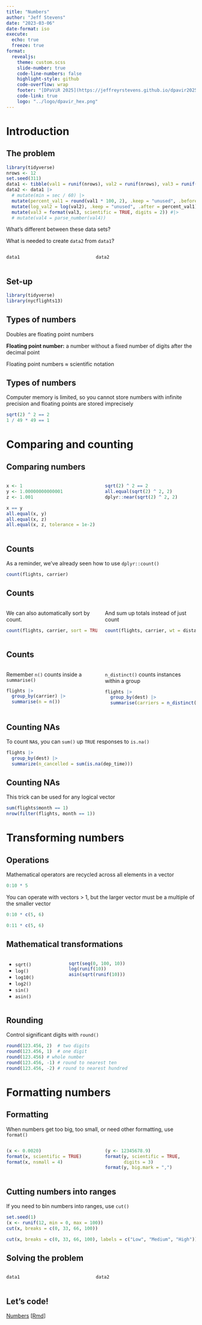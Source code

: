```yaml
---
title: "Numbers"
author: "Jeff Stevens"
date: "2023-03-06"
date-format: iso
execute:
  echo: true
  freeze: true
format:
  revealjs: 
    theme: custom.scss
    slide-number: true
    code-line-numbers: false
    highlight-style: github
    code-overflow: wrap
    footer: "[DPaViR 2025](https://jeffreyrstevens.github.io/dpavir2025)"
    code-link: true
    logo: "../logo/dpavir_hex.png"
---
```



# Introduction


## The problem

```r
library(tidyverse)
nrows <- 12
set.seed(311)
data1 <- tibble(val1 = runif(nrows), val2 = runif(nrows), val3 = runif(nrows, 0.001, 0.01))#, val4 = paste0("$", format(runif(nrows, 10, 100), digits = 4)))
data2 <- data1 |> 
  # mutate(min = sec / 60) |> 
  mutate(percent_val1 = round(val1 * 100, 2), .keep = "unused", .before = 1) |> 
  mutate(log_val2 = log(val2), .keep = "unused", .after = percent_val1) |> 
  mutate(val3 = format(val3, scientific = TRUE, digits = 2)) #|> 
  # mutate(val4 = parse_number(val4))
```

What's different between these data sets? 

What is needed to create `data2` from `data1`?

:::: {.columns}

::: {.column width="45%"}

```r
data1
```
:::

::: {.column width="55%"}

```r
data2
```
:::

::::


## Set-up

```r
library(tidyverse)
library(nycflights13)
```


## Types of numbers

Doubles are floating point numbers

::: {.callout-note}
**Floating point number:** a number without a fixed number of digits after the decimal point
:::

Floating point numbers ≈ scientific notation


## Types of numbers

Computer memory is limited, so you cannot store numbers with infinite precision and floating points are stored imprecisely

```r
sqrt(2) ^ 2 == 2
1 / 49 * 49 == 1
```


# Comparing and counting


## Comparing numbers

:::: {.columns}

::: {.column width="50%"}

```r
x <- 1
y <- 1.00000000000001
z <- 1.001
```

::: {.fragment}
```r
x == y
all.equal(x, y)
all.equal(x, z)
all.equal(x, z, tolerance = 1e-2)
```
:::
:::

::: {.column width="50%"}

::: {.fragment}
```r
sqrt(2) ^ 2 == 2
all.equal(sqrt(2) ^ 2, 2)
dplyr::near(sqrt(2) ^ 2, 2)
```
:::

:::
::::

<!-- ## Parsing numbers -->

<!-- Sometimes, numbers come in as character string, occasionally with weird formatting. -->

<!-- To parse numbers that come in with scientific notation, use `readr::parse_double()`: -->
<!-- ```{r} -->
<!-- (num_char <- "1e3") -->
<!-- typeof(num_char) -->
<!-- parse_double(num_char) -->
<!-- ``` -->


<!-- ## Parsing numbers -->

<!-- To parse numbers that come in with monetary units or percent signs, use `readr::parse_number()`: -->
<!-- ```{r} -->
<!-- (num_char <- c("$1,234", "USD 3,513", "59%")) -->
<!-- typeof(num_char) -->
<!-- parse_number(num_char) -->
<!-- ``` -->


## Counts

As a reminder, we've already seen how to use `dplyr::count()`
```r
count(flights, carrier)
```


## Counts

:::: {.columns}

::: {.column width="50%"}

We can also automatically sort by count.

```r
count(flights, carrier, sort = TRUE)
```
:::

::: {.column width="50%"}
And sum up totals instead of just count

```r
count(flights, carrier, wt = distance)
```
:::

::::


## Counts

:::: {.columns}

::: {.column width="50%"}

Remember `n()` counts inside a `summarise()`

```r
flights |> 
  group_by(carrier) |> 
  summarise(n = n())
```
:::

::: {.column width="50%"}

::: {.fragment}

`n_distinct()` counts instances within a group
```r
flights |> 
  group_by(dest) |> 
  summarise(carriers = n_distinct(carrier))
```
:::
:::

::::


## Counting NAs

To count `NA`s, you can `sum()` up `TRUE` responses to `is.na()`

```r
flights |> 
  group_by(dest) |> 
  summarize(n_cancelled = sum(is.na(dep_time)))
```


## Counting NAs

This trick can be used for any logical vector

```r
sum(flights$month == 1)
nrow(filter(flights, month == 1))
```


# Transforming numbers

## Operations

Mathematical operators are recycled across all elements in a vector

```r
0:10 * 5
```

::: {.fragment}
You can operate with vectors > 1, but the larger vector must be a multiple of the smaller vector
```r
0:10 * c(5, 6)
```
```r
0:11 * c(5, 6)
```
:::


## Mathematical transformations

:::: {.columns}

::: {.column width="30%"}

* `sqrt()`
* `log()`
* `log10()`
* `log2()`
* `sin()`
* `asin()`
:::

::: {.column width="70%"}

```r
sqrt(seq(0, 100, 10))
log(runif(10))
asin(sqrt(runif(10)))
```
:::
::::

## Rounding

Control significant digits with `round()`

```r
round(123.456, 2)  # two digits
round(123.456, 1)  # one digit
round(123.456) # whole number
round(123.456, -1) # round to nearest ten
round(123.456, -2) # round to nearest hundred
```

<!-- ## Rounding -->

<!-- But weirdness for 0.5s with even digits -->

<!-- ```{r} -->
<!-- round(c(1.5, 2.5)) -->
<!-- ``` -->

<!-- To avoid, use `ceiling()` -->

<!-- ```{r} -->
<!-- ceiling(c(1.5, 2.5)) -->
<!-- ``` -->


# Formatting numbers


## Formatting

When numbers get too big, too small,  or need other formatting, use `format()`

:::: {.columns}

::: {.column width="50%"}

```r
(x <- 0.0020)
format(x, scientific = TRUE)
format(x, nsmall = 4)
```
:::

::: {.column width="50%"}

::: {.fragment}


```r
(y <- 12345678.9)
format(y, scientific = TRUE, 
       digits = 3)
format(y, big.mark = ",")
```
:::
:::
::::


## Cutting numbers into ranges

If you need to bin numbers into ranges, use `cut()`

```r
set.seed(1)
(x <- runif(12, min = 0, max = 100))
cut(x, breaks = c(0, 33, 66, 100))
```
::: {.fragment}
```r
cut(x, breaks = c(0, 33, 66, 100), labels = c("Low", "Medium", "High"))
```
:::


<!-- ## Offsets -->

<!-- You many need to work with numbers after (`dplyr::lag()`) or before (`dplyr::lead()`) the current element -->

<!-- ```{r} -->
<!-- (x <- c(2, 5, 11, 11, 19, 35)) -->
<!-- lag(x) -->
<!-- x - lag(x) -->
<!-- ``` -->

<!-- ```{r} -->
<!-- lead(x) -->
<!-- x - lead(x) -->
<!-- ``` -->


<!-- # Summarizing numbers -->

<!-- ## Summary functions -->

<!-- :::: {.columns} -->

<!-- ::: {.column width="50%"} -->

<!-- * `mean()` -->
<!-- * `median()` -->
<!-- * `min()` -->
<!-- * `max()` -->
<!-- * `sd()` -->
<!-- ::: -->

<!-- ::: {.column width="50%"} -->

<!-- * `IQR()` -->

<!-- ```{r} -->
<!-- IQR(x) -->
<!-- ``` -->

<!-- * `quantile()` -->

<!-- ```{r} -->
<!-- quantile(x) -->
<!-- ``` -->
<!-- ::: -->
<!-- :::: -->


## Solving the problem

:::: {.columns}

::: {.column width="45%"}

```r
data1
```
:::

::: {.column width="55%"}

```r
data2
```
:::

::::


## Let's code!

[Numbers](../code/19_numbers.html){target="_blank"} [[Rmd](../code/19_numbers.Rmd){target="_blank"}]
